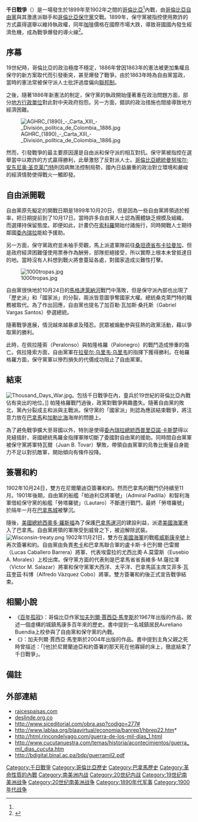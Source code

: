 {{Warbox
|conflict=千日戰爭 <br> ''Guerra de los Mil Días''
|partof=
|campaign=
|image=[[File:Lautaro_Sinking_I.jpg|250px]]
|caption=沉沒的勞塔羅號<br>(1902年1月20日攝於[[巴拿馬城|巴拿馬城]])
|date=1899年－1902年
|place={{COL}}<ref name="panama">部分地區現今由[[巴拿馬|巴拿馬]]所管轄，當時巴拿馬尚未獨立。</ref>
|casus=[[哥倫比亞自由黨|哥倫比亞自由黨]]指控[[哥倫比亞保守黨|哥倫比亞保守黨]]利用武力和貪汙維持政權 
|result=保守黨政府勝利<br>[[共和國|共和國]]國體延續至今<br>影響[[巴拿馬獨立|巴拿馬獨立]]
|combatant1=[[File:Bandera_del_Partido_Liberal_Colombiano.svg|22px]] [[哥倫比亞自由黨|哥倫比亞自由黨]]
|combatant2=[[File:Bandera_del_Partido_Conservador_Colombiano.svg|22px]] [[哥倫比亞保守黨|哥倫比亞保守黨]]
|commander1=[[拉斐尔·乌里韦·乌里韦|拉斐尔·乌里韦·乌里韦]]<br>{{link-en|班哈明·埃雷拉|Benjamín Herrera}}
|commander2={{link-en|波斯佩羅·平松|Próspero Pinzón}}<br>{{link-en|拉蒙·岡薩雷斯·瓦倫西亞|Ramón González Valencia}}<br>{{link-en|佩德羅·涅爾·奧斯皮納·巴斯克斯|Pedro Nel Ospina Vázquez}}
|casualties3=100,000人以上<ref>"S&S": Small, Melvin & Joel David Singer, Resort to Arms : International and Civil Wars 1816-1980 (1982)</ref>
}}
'''千日戰爭'''（{{lang-es|Guerra de los Mil Días}}）是一場發生於1899年至1902年之間的[[哥倫比亞|哥倫比亞]]<ref name="panama" />內戰，由[[哥倫比亞自由黨|哥倫比亞自由黨]]與其激進派聯手和[[哥倫比亞保守黨|哥倫比亞保守黨]]交戰。1899年，保守黨被指控使用欺詐的方式贏得選舉以維持執政權，同年[[咖啡|咖啡]]價格在國際市場大跌，導致哥國國內發生經濟危機，成為戰爭爆發的導火線<ref>{{cite journal |first=Camilo A. |last=Azcarate |authorlink= |coauthors= |date=1999年3月 |title=Psychosocial Dynamics of the Armed Conflict in Colombia |journal=Online Journal of Peace and Conflict Resolution |volume=2.1 |issue= |pages= |id= |url=http://www.trinstitute.org/ojpcr/2_1columbia.htm |deadurl=yes |archiveurl=https://web.archive.org/web/20030106145550/http://www.trinstitute.org/ojpcr/2_1columbia.htm |archivedate=2003-01-06 |access-date=2014-03-09 }}</ref>。

== 序幕 ==
19世紀時，哥倫比亞的政治極度不穩定，1886年曾因1863年的憲法被更加集權且保守的新方案取代而引發衝突，甚至爆發了戰爭。由於1863年時為自由黨當政，當時的憲法常被保守派人士批評過度偏向[[聯邦制|聯邦制]]。

之後，隨著1886年新憲法的制定，保守黨的執政開始僅著重在政治問題方面，部分[[哥倫比亞行政區劃|地方行政單位]]對此對中央政府抱怨。另一方面，錯誤的政治措施也間接導致地方經濟困難。

[[File:AGHRC_(1890)_-_Carta_XIII_-_División_política_de_Colombia,_1886.jpg|thumb]]

然而，引發戰爭的最主要原因還是自由派和保守派的相互對抗。保守黨被指控在選舉當中以欺詐的方式贏得勝利，此舉激怒了反對派人士。[[哥倫比亞總統|哥倫比亞總統]][[曼努埃尔·安东尼奥·圣克莱门特|曼努埃尔·安东尼奥·圣克莱门特]]則因病無法控制局勢，國內日益嚴重的政治對立環境和嚴峻的經濟情勢使得戰火一觸即發。

== 自由派開戰 ==
自由黨原先擬定的開戰日期是1899年10月20日，但是因為一些自由黨將領過於輕率，把日期提前到了10月17日。當時許多自由黨人士認為團體缺乏規模及組織，而選擇持保留態度。即便如此，計畫仍在[[索科羅_(桑坦德省)|索科羅]]開始付諸施行，同時開戰人士期待鄰國[[委內瑞拉|委內瑞拉]]能給予援助。

另一方面，保守黨政府並未袖手旁觀，馬上派遣軍隊前往[[桑坦德省|桑坦德省]][[布卡拉曼加|布卡拉曼加]]，但是政府經濟困難僅使用票券作為酬勞，部隊拒絕接受，所以實際上根本未曾抵達目的地。當時沒有人料想到戰火將會蔓延各處，對國家造成災難性打擊。

[[File:1000tropas.jpg|thumb]]

自由黨很快地於10月24日的[[馬格達萊納河|馬格達萊納河]]戰鬥中落敗，但是保守派內部也出現了「歷史派」和「國家派」的分裂，兩派皆意圖爭奪國家大權。總統桑克萊門特的職務被{{link-en|何塞·曼努埃爾·馬羅金·里考爾特|José Manuel Marroquín}}取代。為了作出回應，自由黨也提名了加百勒·瓦加斯·桑托斯（Gabriel Vargas Santos）參選總統。

隨著戰爭進展，情況越來越暴虐及殘忍。民眾被煽動參與狂熱的政黨活動，藉以爭取黨的勝利。

此時，在佩拉隆索（Peralonso）與帕隆格羅（Palonegro）的戰鬥造成慘重的傷亡。佩拉隆索方面，自由黨軍在[[拉斐尔·乌里韦·乌里韦|拉斐尔·乌里韦·乌里韦]]的指揮下獲得勝利。在帕羅格羅方面，保守黨軍以慘烈損失的代價成功阻止了自由黨軍。

== 結束 ==
[[File:Thousand_Days_War.jpg|thumb]]。包括千日戰爭在內，童兵於19世紀的哥倫比亞內戰佔有突出的地位。]]
帕隆格羅戰鬥過後，政黨對戰爭興趣盡失。隨著自由黨的敗北，黨內分裂成主和派與主戰派。保守黨的「國家派」則認為應該結束戰爭，將注意力放在[[巴拿馬|巴拿馬]]和[[加勒比海|加勒比海]]海岸的問題上。

為了避免戰爭擴大至哥國以外，特別是使得[[委內瑞拉總統|委內瑞拉總統]][[西普里亞諾·卡斯楚|西普里亞諾·卡斯楚]]得以見縫插針，哥國總統馬羅金指揮軍隊切斷了委國對自由黨的援助。同時間自由黨軍被保守黨將軍特瓦爾（Juan B. Tovar）擊敗，帶領自由黨軍的烏魯比衡量自身能力不足以對抗敵軍，開始傾向有條件投降。

== 簽署和約 ==
1902年10月24日，雙方在尼爾蘭迪亞簽署和約。然而巴拿馬的戰鬥仍持續至11月。1901年後期，自由黨的船艦「帕迪利亞將軍號」（Admiral Padilla）和智利海軍借給保守黨的船艦「勞塔羅號」（Lautaro）不斷進行戰鬥，最終「勞塔羅號」於隔年一月在[[巴拿馬城|巴拿馬城]]被擊沉。

隨後，[[美國總統|美國總統]][[西奧多·羅斯福|西奧多·羅斯福]]為了保護[[巴拿馬運河|巴拿馬運河]]的建設利益，派遣[[美國海軍|美國海軍]]進入了巴拿馬。自由黨將領{{link-en|班傑明·埃雷拉|Benjamín Herrera}}的軍隊受到威脅之下，被迫解除武裝。
[[File:Wisconsin-treaty.png|thumb]]
1902年11月21日，雙方在[[美國海軍|美國海軍]]的戰艦[[威斯康辛號戰艦_(BB-9)|威斯康辛號]]上再次簽署和約。自由黨由負責[[考卡省|考卡]]和巴拿馬聯合軍的盧卡斯·卡巴列爾·巴雷爾（Lucas Caballero Barrera）將軍、代表埃雷拉的尤西比奧·A.莫雷斯（Eusebio A. Morales）上校出席。保守黨方面的代表則是巴拿馬省省長維多·M.薩拉澤（Víctor M. Salazar）將軍和保守黨軍大西洋、太平洋、巴拿馬區主席艾菲多·瓦茲奎茲·科博（Alfredo Vázquez Cobo）將軍。雙方簽署和約後正式宣告戰爭結束。
{{clr}}

== 相關小說 ==
* 《[[百年孤寂|百年孤寂]]》：哥倫比亞作家[[加夫列爾·賈西亞·馬奎斯|加夫列爾·賈西亞·馬奎斯]]於1967年出版的作品，敘述一個虛構的城鎮馬康多百年來的歷史。書中提到一名城鎮居民Aureliano Buendia上校參與了自由黨和保守黨的內戰。
* 《{{link-en|我憂鬱妓女的回憶|Memories of My Melancholy Whores}}》：加夫列爾·賈西亞·馬奎斯於2004年出版的作品。書中提到主角父親之死時曾描述：「[他]於尼爾蘭迪亞和約簽署的那天死在他寡婦的床上，徹底結束了千日戰爭」。

== 備註 ==
{{reflist}}

== 外部連結 ==
* [https://web.archive.org/web/20061023211139/http://www.raicespaisas.org/guerra_1000_dias.htm {{es icon}} raicespaisas.com]
* [https://web.archive.org/web/20070928063543/http://www.deslinde.org.co/Dsl33/guerra_de_los_mil_dias.htm {{es icon}} deslinde.org.co]
* http://www.siceditorial.com/obra.asp?codigo=277#{{Wayback|url=http://www.siceditorial.com/obra.asp?codigo=277 |date=20150924101622 }}
* http://www.lablaa.org/blaavirtual/economia/banrep1/hbrep22.htm{{Wayback|url=http://www.lablaa.org/blaavirtual/economia/banrep1/hbrep22.htm |date=20090217174818 }}*
* http://html.rincondelvago.com/guerra-de-los-mil-dias_1.html{{Wayback|url=http://html.rincondelvago.com/guerra-de-los-mil-dias_1.html |date=20140309095917 }}
* http://www.cucutanuestra.com/temas/historia/acontecimientos/guerra_mil_dias_cucuta.htm{{Wayback|url=http://www.cucutanuestra.com/temas/historia/acontecimientos/guerra_mil_dias_cucuta.htm |date=20130701184601 }}
* http://bdigital.binal.ac.pa/bdp/guerramil2.pdf{{Wayback|url=http://bdigital.binal.ac.pa/bdp/guerramil2.pdf |date=20070926135515 }}

[[Category:千日戰爭|Category:千日戰爭]]
[[Category:哥倫比亞歷史|Category:哥倫比亞歷史]]
[[Category:巴拿馬歷史|Category:巴拿馬歷史]]
[[Category:革命性質的內戰|Category:革命性質的內戰]]
[[Category:南美洲内战|Category:南美洲内战]]
[[Category:20世纪内战|Category:20世纪内战]]
[[Category:19世纪南美洲战争|Category:19世纪南美洲战争]]
[[Category:20世纪南美洲战争|Category:20世纪南美洲战争]]
[[Category:1890年代军事|Category:1890年代军事]]
[[Category:1900年代战争|Category:1900年代战争]]